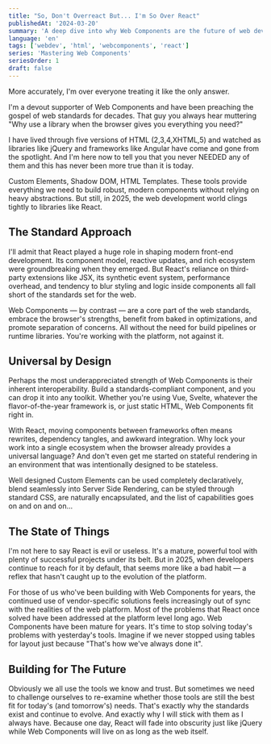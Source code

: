 ```yaml
---
title: "So, Don't Overreact But... I'm So Over React"
publishedAt: '2024-03-20'
summary: 'A deep dive into why Web Components are the future of web development and why we should move beyond React.'
language: 'en'
tags: ['webdev', 'html', 'webcomponents', 'react']
series: 'Mastering Web Components'
seriesOrder: 1
draft: false
---
```


More accurately, I'm over everyone treating it like the only answer.

I'm a devout supporter of Web Components and have been preaching the gospel of web standards for decades. That guy you always hear muttering "Why use a library when the browser gives you everything you need?"

I have lived through five versions of HTML (2,3,4,XHTML,5) and watched as libraries like jQuery and frameworks like Angular have come and gone from the spotlight. And I'm here now to tell you that you never NEEDED any of them and this has never been more true than it is today.

Custom Elements, Shadow DOM, HTML Templates. These tools provide everything we need to build robust, modern components without relying on heavy abstractions. But still, in 2025, the web development world clings tightly to libraries like React.

## The Standard Approach

I'll admit that React played a huge role in shaping modern front-end development. Its component model, reactive updates, and rich ecosystem were groundbreaking when they emerged. But React's reliance on third-party extensions like JSX, its synthetic event system, performance overhead, and tendency to blur styling and logic inside components all fall short of the standards set for the web.

Web Components — by contrast — are a core part of the web standards, embrace the browser's strengths, benefit from baked in optimizations, and promote separation of concerns. All without the need for build pipelines or runtime libraries. You're working with the platform, not against it.

## Universal by Design

Perhaps the most underappreciated strength of Web Components is their inherent interoperability. Build a standards-compliant component, and you can drop it into any toolkit. Whether you're using Vue, Svelte, whatever the flavor-of-the-year framework is, or just static HTML, Web Components fit right in.

With React, moving components between frameworks often means rewrites, dependency tangles, and awkward integration. Why lock your work into a single ecosystem when the browser already provides a universal language? And don't even get me started on stateful rendering in an environment that was intentionally designed to be stateless.

Well designed Custom Elements can be used completely declaratively, blend seamlessly into Server Side Rendering, can be styled through standard CSS, are naturally encapsulated, and the list of capabilities goes on and on and on...

## The State of Things

I'm not here to say React is evil or useless. It's a mature, powerful tool with plenty of successful projects under its belt. But in 2025, when developers continue to reach for it by default, that seems more like a bad habit — a reflex that hasn't caught up to the evolution of the platform.

For those of us who've been building with Web Components for years, the continued use of vendor-specific solutions feels increasingly out of sync with the realities of the web platform. Most of the problems that React once solved have been addressed at the platform level long ago. Web Components have been mature for years. It's time to stop solving today's problems with yesterday's tools. Imagine if we never stopped using tables for layout just because "That's how we've always done it".

## Building for The Future

Obviously we all use the tools we know and trust. But sometimes we need to challenge ourselves to re-examine whether those tools are still the best fit for today's (and tomorrow's) needs. That's exactly why the standards exist and continue to evolve. And exactly why I will stick with them as I always have. Because one day, React will fade into obscurity just like jQuery while Web Components will live on as long as the web itself.
